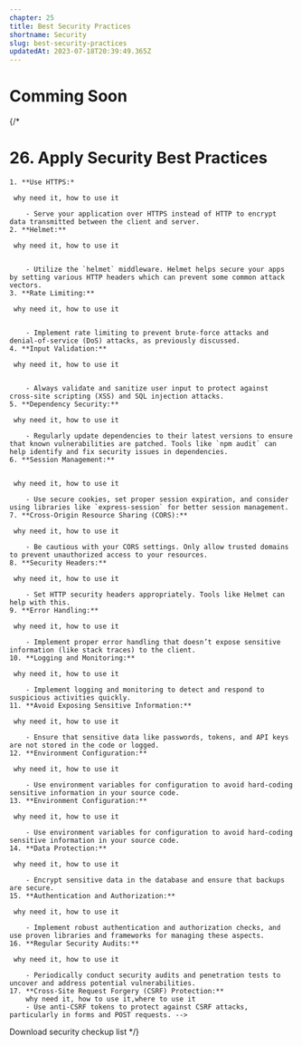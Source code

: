 ```yaml
---
chapter: 25
title: Best Security Practices
shortname: Security
slug: best-security-practices
updatedAt: 2023-07-18T20:39:49.365Z
---
```




# Comming Soon

{/* 
# 26. Apply Security Best Practices
    1. **Use HTTPS:*
    
     why need it, how to use it

        - Serve your application over HTTPS instead of HTTP to encrypt data transmitted between the client and server.
    2. **Helmet:**
    
     why need it, how to use it


        - Utilize the `helmet` middleware. Helmet helps secure your apps by setting various HTTP headers which can prevent some common attack vectors.
    3. **Rate Limiting:**
    
     why need it, how to use it


        - Implement rate limiting to prevent brute-force attacks and denial-of-service (DoS) attacks, as previously discussed.
    4. **Input Validation:**
    
     why need it, how to use it


        - Always validate and sanitize user input to protect against cross-site scripting (XSS) and SQL injection attacks.
    5. **Dependency Security:**
    
     why need it, how to use it

        - Regularly update dependencies to their latest versions to ensure that known vulnerabilities are patched. Tools like `npm audit` can help identify and fix security issues in dependencies.
    6. **Session Management:**

    
     why need it, how to use it

        - Use secure cookies, set proper session expiration, and consider using libraries like `express-session` for better session management.
    7. **Cross-Origin Resource Sharing (CORS):**
    
     why need it, how to use it

        - Be cautious with your CORS settings. Only allow trusted domains to prevent unauthorized access to your resources.
    8. **Security Headers:**
    
     why need it, how to use it

        - Set HTTP security headers appropriately. Tools like Helmet can help with this.
    9. **Error Handling:**
    
     why need it, how to use it

        - Implement proper error handling that doesn’t expose sensitive information (like stack traces) to the client.
    10. **Logging and Monitoring:**
    
     why need it, how to use it

        - Implement logging and monitoring to detect and respond to suspicious activities quickly.
    11. **Avoid Exposing Sensitive Information:**
    
     why need it, how to use it

        - Ensure that sensitive data like passwords, tokens, and API keys are not stored in the code or logged.
    12. **Environment Configuration:**
    
     why need it, how to use it

        - Use environment variables for configuration to avoid hard-coding sensitive information in your source code.
    13. **Environment Configuration:**
    
     why need it, how to use it

        - Use environment variables for configuration to avoid hard-coding sensitive information in your source code.
    14. **Data Protection:**
    
     why need it, how to use it

        - Encrypt sensitive data in the database and ensure that backups are secure.
    15. **Authentication and Authorization:**
    
     why need it, how to use it

        - Implement robust authentication and authorization checks, and use proven libraries and frameworks for managing these aspects.
    16. **Regular Security Audits:**
    
     why need it, how to use it

        - Periodically conduct security audits and penetration tests to uncover and address potential vulnerabilities.
    17. **Cross-Site Request Forgery (CSRF) Protection:**
        why need it, how to use it,where to use it 
        - Use anti-CSRF tokens to protect against CSRF attacks, particularly in forms and POST requests. -->

Download security checkup list */}
